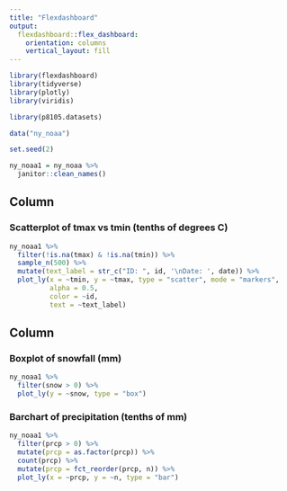 ```yaml
---
title: "Flexdashboard"
output: 
  flexdashboard::flex_dashboard:
    orientation: columns
    vertical_layout: fill
---
```


```r
library(flexdashboard)
library(tidyverse)
library(plotly)
library(viridis)

library(p8105.datasets)
```

```r
data("ny_noaa")

set.seed(2)

ny_noaa1 = ny_noaa %>% 
  janitor::clean_names() 
```


Column {data-width=650}
-----------------------------------------------------------------------

### Scatterplot of tmax vs tmin (tenths of degrees C)

```r
ny_noaa1 %>%
  filter(!is.na(tmax) & !is.na(tmin)) %>% 
  sample_n(500) %>% 
  mutate(text_label = str_c("ID: ", id, '\nDate: ', date)) %>% 
  plot_ly(x = ~tmin, y = ~tmax, type = "scatter", mode = "markers",
          alpha = 0.5, 
          color = ~id,
          text = ~text_label)
```

Column {data-width=350}
-----------------------------------------------------------------------

### Boxplot of snowfall (mm)

```r
ny_noaa1 %>% 
  filter(snow > 0) %>% 
  plot_ly(y = ~snow, type = "box")
```

### Barchart of precipitation (tenths of mm)

```r
ny_noaa1 %>% 
  filter(prcp > 0) %>% 
  mutate(prcp = as.factor(prcp)) %>% 
  count(prcp) %>%
  mutate(prcp = fct_reorder(prcp, n)) %>% 
  plot_ly(x = ~prcp, y = ~n, type = "bar")
```



